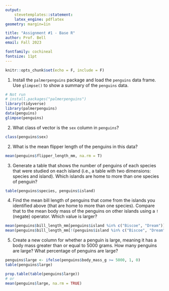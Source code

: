 ```yaml
---
output: 
    stevetemplates::statement:
    latex_engine: pdflatex
geometry: margin=1in

title: "Assignment #1 - Base R"
author: Prof. Bell
email: Fall 2023

fontfamily: cochineal
fontsize: 11pt
---
```


```r
knitr::opts_chunk$set(echo = F, include = F)
```

1. Install the `palmerpenguins` package and load the `penguins` data frame. Use `glimpse()` to show a summary of the `penguins` data.

```r
# Not run
# install.packages("palmerpenguins")
library(tidyverse)
library(palmerpenguins)
data(penguins)
glimpse(penguins)
```

2. What class of vector is the `sex` column in `penguins`?

```r
class(penguins$sex)
```

2. What is the mean flipper length of the penguins in this data?

```r
mean(penguins$flipper_length_mm, na.rm = T)
```

3. Generate a table that shows the number of penguins of each species that were studied on each island (i.e., a table with two dimensions: species and island). Which islands are home to more than one species of penguin?

```r
table(penguins$species, penguins$island)
```

4. Find the mean bill length of penguins that come from the islands you identified above (that are home to more than one species). Compare that to the mean body mass of the penguins on other islands using a `!` (negate) operator. Which value is larger?

```r
mean(penguins$bill_length_mm[penguins$island %in% c("Biscoe", "Dream")], na.rm = T)
mean(penguins$bill_length_mm[!(penguins$island %in% c("Biscoe", "Dream"))], na.rm = T)
```

5. Create a new column for whether a penguin is large, meaning it has a body mass greater than or equal to 5000 grams. How many penguins are large? What percentage of penguins are large?

```r
penguins$large <- ifelse(penguins$body_mass_g >= 5000, 1, 0)
table(penguins$large)

prop.table(table(penguins$large))
# or
mean(penguins$large, na.rm = TRUE)
```
